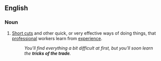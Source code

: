 ==English==

===Noun===
{{en-noun|sg=[[tricks]] of the [[trade]]|pl=tricks of the trade}} {{pluralonly}}

# {{idiom}} [[Short cut]]s and other quick, or very effective ways of doing things, that [[professional]] workers learn from [[experience]].
#:''You’ll find everything a bit difficult at first, but you’ll soon learn the '''tricks of the trade'''.''